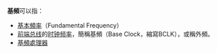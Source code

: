 {{noteTA|G1=IT}}

'''基頻'''可以指：

* [[基本頻率|基本頻率]]（Fundamental Frequency）
* [[前端总线|前端总线]]的[[时钟频率|时钟频率]]，簡稱基頻（Base Clock，縮寫BCLK），或稱外頻。
* [[基頻處理器|基頻處理器]]

{{disambig|CAT=二字译名消歧义}}